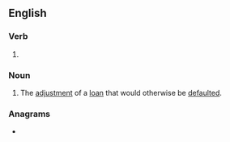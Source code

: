 ==English==

===Verb===
{{head|en|present participle}}

# {{present participle of|recast|lang=en|nocat=1}}

===Noun===
{{en-noun|~}}
# The [[adjustment]] of a [[loan]] that would otherwise be [[default]]ed.

===Anagrams===
* {{anagrams|en|caterings|citranges|creatings}}
